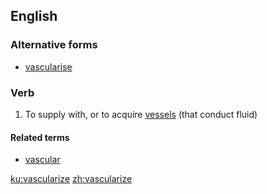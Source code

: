 ==English==

===Alternative forms===
* [[vascularise]]

===Verb===
{{en-verb|vasculariz}}

# To supply with, or to acquire [[vessel]]s (that conduct fluid)

====Related terms====
* [[vascular]]

[[ku:vascularize]]
[[zh:vascularize]]